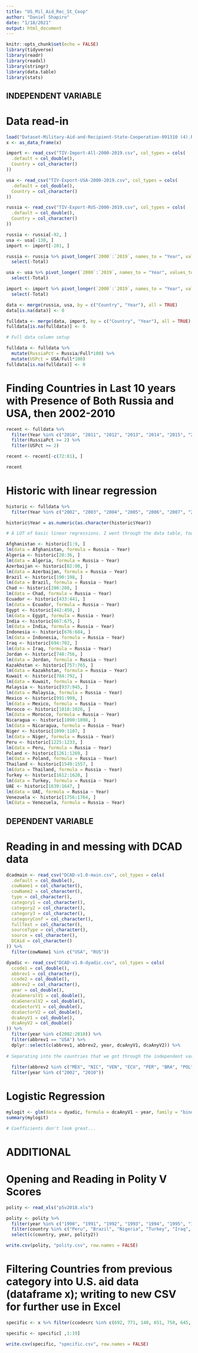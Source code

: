 ```yaml
---
title: "US_Mil_Aid_Rec_St_Coop"
author: "Daniel Shapiro"
date: "1/18/2021"
output: html_document
---
```


```r
knitr::opts_chunk$set(echo = FALSE)
library(tidyverse)
library(readr)
library(readxl)
library(stringr)
library(data.table)
library(stats)
```

## INDEPENDENT VARIABLE

# Data read-in

```r
load("Dataset-Military-Aid-and-Recipient-State-Cooperation-091310 (4).RData")
x <- as_data_frame(x)

import <- read_csv("TIV-Import-All-2000-2019.csv", col_types = cols(
  .default = col_double(),
  Country = col_character()
))

usa <- read_csv("TIV-Export-USA-2000-2019.csv", col_types = cols(
  .default = col_double(),
  Country = col_character()
))

russia <- read_csv("TIV-Export-RUS-2000-2019.csv", col_types = cols(
  .default = col_double(),
  Country = col_character()
))

russia <- russia[-92, ]
usa <- usa[-130, ]
import <- import[-201, ]

russia <- russia %>% pivot_longer(`2000`:`2019`, names_to = "Year", values_to = "Russia") %>%
  select(-Total)

usa <- usa %>% pivot_longer(`2000`:`2019`, names_to = "Year", values_to = "USA") %>%
  select(-Total)

import <- import %>% pivot_longer(`2000`:`2019`, names_to = "Year", values_to = "Full") %>%
  select(-Total)

data <- merge(russia, usa, by = c("Country", "Year"), all = TRUE)
data[is.na(data)] <- 0

fulldata <- merge(data, import, by = c("Country", "Year"), all = TRUE)
fulldata[is.na(fulldata)] <- 0

# Full data column setup

fulldata <- fulldata %>% 
  mutate(RussiaPct = Russia/Full*100) %>%
  mutate(USPct = USA/Full*100)
fulldata[is.na(fulldata)] <- 0
```

# Finding Countries in Last 10 years with Presence of Both Russia and USA, then 2002-2010

```r
recent <- fulldata %>%
  filter(Year %in% c("2010", "2011", "2012", "2013", "2014", "2015", "2016", "2017", "2018", "2019"))  %>%
  filter(RussiaPct >= 2) %>%
  filter(USPct >= 2)
```

```r
recent <- recent[-c(72:81), ]
```

```r
recent
```

# Historic with linear regression

```r
historic <- fulldata %>%
  filter(Year %in% c("2002", "2003", "2004", "2005", "2006", "2007", "2008", "2009", "2010"))

historic$Year = as.numeric(as.character(historic$Year))

# A LOT of basic linear regressions. I went through the data table, took a regression for each country that Russia sold to, looked at the slopes, and kept the ones that were positive. I then removed the ones from this list that the U.S. did not sell any weapons to during this period (Armenia, Croatia, Cyprus, Kenya, Libya, Mongolia, Senegal, Slovenia, Syria, Tajikistan, Turkmenistan, Uzbekistan, Vietnam).

Afghanistan <- historic[1:9, ]
lm(data = Afghanistan, formula = Russia ~ Year)
Algeria <- historic[28:36, ]
lm(data = Algeria, formula = Russia ~ Year)
Azerbaijan <- historic[82:90, ]
lm(data = Azerbaijan, formula = Russia ~ Year)
Brazil <- historic[190:198, ]
lm(data = Brazil, formula = Russia ~ Year)
Chad <- historic[280:288, ]
lm(data = Chad, formula = Russia ~ Year)
Ecuador <- historic[433:441, ]
lm(data = Ecuador, formula = Russia ~ Year)
Egypt <- historic[442:450, ]
lm(data = Egypt, formula = Russia ~ Year)
India <- historic[667:675, ]
lm(data = India, formula = Russia ~ Year)
Indonesia <- historic[676:684, ]
lm(data = Indonesia, formula = Russia ~ Year)
Iraq <- historic[694:702, ]
lm(data = Iraq, formula = Russia ~ Year)
Jordan <- historic[748:756, ]
lm(data = Jordan, formula = Russia ~ Year)
Kazakhstan <- historic[757:765, ]
lm(data = Kazakhstan, formula = Russia ~ Year)
Kuwait <- historic[784:792, ]
lm(data = Kuwait, formula = Russia ~ Year)
Malaysia <- historic[937:945, ]
lm(data = Malaysia, formula = Russia ~ Year)
Mexico <- historic[991:999, ]
lm(data = Mexico, formula = Russia ~ Year)
Morocco <- historic[1018:1026, ]
lm(data = Morocco, formula = Russia ~ Year)
Nicaragua <- historic[1090:1098, ]
lm(data = Nicaragua, formula = Russia ~ Year)
Niger <- historic[1099:1107, ]
lm(data = Niger, formula = Russia ~ Year)
Peru <- historic[1225:1233, ]
lm(data = Peru, formula = Russia ~ Year)
Poland <- historic[1261:1269, ]
lm(data = Poland, formula = Russia ~ Year)
Thailand <- historic[1549:1557, ]
lm(data = Thailand, formula = Russia ~ Year)
Turkey <- historic[1612:1620, ]
lm(data = Turkey, formula = Russia ~ Year)
UAE <- historic[1639:1647, ]
lm(data = UAE, formula = Russia ~ Year)
Venezuela <- historic[1756:1764, ]
lm(data = Venezuela, formula = Russia ~ Year)
```

## DEPENDENT VARIABLE

# Reading in and messing with DCAD data

```r
dcadmain <- read_csv("DCAD-v1.0-main.csv", col_types = cols(
  .default = col_double(),
  cowName1 = col_character(),
  cowName2 = col_character(),
  type = col_character(),
  category1 = col_character(),
  category2 = col_character(),
  category3 = col_character(),
  categoryConf = col_character(),
  fullText = col_character(),
  sourceType = col_character(),
  source = col_character(),
  DCAid = col_character()
)) %>%
  filter(cowName1 %in% c("USA", "RUS"))
```

```r
dyadic <- read_csv("DCAD-v1.0-dyadic.csv", col_types = cols(
  ccode1 = col_double(),
  abbrev1 = col_character(),
  ccode2 = col_double(),
  abbrev2 = col_character(),
  year = col_double(),
  dcaGeneralV1 = col_double(),
  dcaGeneralV2 = col_double(),
  dcaSectorV1 = col_double(),
  dcaSectorV2 = col_double(),
  dcaAnyV1 = col_double(),
  dcaAnyV2 = col_double()
)) %>%
  filter(year %in% c(2002:2010)) %>%
  filter(abbrev1 == "USA") %>%
  dplyr::select(c(abbrev1, abbrev2, year, dcaAnyV1, dcaAnyV2)) %>%
  
# Separating into the countries that we got through the independent variable
  
  filter(abbrev2 %in% c("MEX", "NIC", "VEN", "ECU", "PER", "BRA", "POL", "AZE", "NIR", "CHA", "ALG", "MOR", "TUR", "IRQ", "EGY", "JOR", "KUW", "UAE", "AFG", "KZK", "IND", "THI", "MAL", "INS")) %>%
  filter(year %in% c("2002", "2010"))
```

# Logistic Regression

```r
mylogit <- glm(data = dyadic, formula = dcaAnyV1 ~ year, family = "binomial")
summary(mylogit)

# Coefficients don't look great...
```

# ADDITIONAL 

# Opening and Reading in Polity V Scores

```r
polity <- read_xls("p5v2018.xls") 
```

```r
polity <- polity %>%
  filter(year %in% c("1990", "1991", "1992", "1993", "1994", "1995", "1996", "1997", "1998", "1999", "2000", "2001", "2002", "2003", "2004", "2005", "2006", "2007", "2008", "2009", "2010", "2011", "2012", "2013", "2014", "2015", "2016", "2017", "2018")) %>%
  filter(country %in% c("Peru", "Brazil", "Nigeria", "Turkey", "Iraq", "Egypt", "Jordan", "Kuwait", "Bahrain", "UAE", "Uzbekistan", "India", "Pakistan", "Bangladesh", "Thailand")) %>%
  select(c(country, year, polity2))

write.csv(polity, "polity.csv", row.names = FALSE)
```

# Filtering Countries from previous category into U.S. aid data (dataframe x); writing to new CSV for further use in Excel

```r
specific <- x %>% filter(ccodesrc %in% c(692, 771, 140, 651, 750, 645, 663, 690, 475, 770, 135, 800, 640, 696, 704))

specific <- specific[ ,1:19]

write.csv(specific, "specific.csv", row.names = FALSE)
```